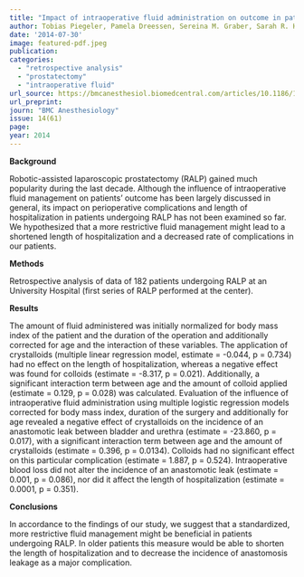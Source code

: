 ```yaml
---
title: "Impact of intraoperative fluid administration on outcome in patients undergoing robotic-assisted laparoscopic prostatectomy – a retrospective analysis"
author: Tobias Piegeler, Pamela Dreessen, Sereina M. Graber, Sarah R. Haile, Daniel M. Schmid, Beatrice Beck-Schimmer 
date: '2014-07-30'
image: featured-pdf.jpeg
publication: 
categories:
  - "retrospective analysis"
  - "prostatectomy"
  - "intraoperative fluid" 
url_source: https://bmcanesthesiol.biomedcentral.com/articles/10.1186/1471-2253-14-61
url_preprint: 
journ: "BMC Anesthesiology"
issue: 14(61)
page: 
year: 2014
---
```


**Background**

Robotic-assisted laparoscopic prostatectomy (RALP) gained much popularity during the last decade. Although the influence of intraoperative fluid management on patients' outcome has been largely discussed in general, its impact on perioperative complications and length of hospitalization in patients undergoing RALP has not been examined so far. We hypothesized that a more restrictive fluid management might lead to a shortened length of hospitalization and a decreased rate of complications in our patients.

**Methods**

Retrospective analysis of data of 182 patients undergoing RALP at an University Hospital (first series of RALP performed at the center).

**Results**

The amount of fluid administered was initially normalized for body mass index of the patient and the duration of the operation and additionally corrected for age and the interaction of these variables. The application of crystalloids (multiple linear regression model, estimate = -0.044, p = 0.734) had no effect on the length of hospitalization, whereas a negative effect was found for colloids (estimate = -8.317, p = 0.021). Additionally, a significant interaction term between age and the amount of colloid applied (estimate = 0.129, p = 0.028) was calculated. Evaluation of the influence of intraoperative fluid administration using multiple logistic regression models corrected for body mass index, duration of the surgery and additionally for age revealed a negative effect of crystalloids on the incidence of an anastomotic leak between bladder and urethra (estimate = -23.860, p = 0.017), with a significant interaction term between age and the amount of crystalloids (estimate = 0.396, p = 0.0134). Colloids had no significant effect on this particular complication (estimate = 1.887, p = 0.524). Intraoperative blood loss did not alter the incidence of an anastomotic leak (estimate = 0.001, p = 0.086), nor did it affect the length of hospitalization (estimate = 0.0001, p = 0.351).

**Conclusions**

In accordance to the findings of our study, we suggest that a standardized, more restrictive fluid management might be beneficial in patients undergoing RALP. In older patients this measure would be able to shorten the length of hospitalization and to decrease the incidence of anastomosis leakage as a major complication.
